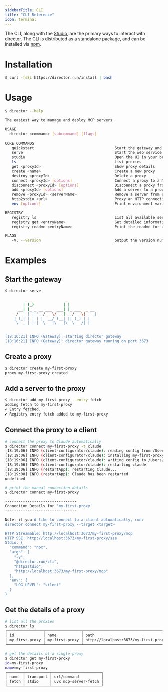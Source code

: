```yaml
---
sidebarTitle: CLI
title: "CLI Reference"
icon: terminal
---
```


The CLI, along with the [Studio](./studio), are the primary ways to interact with director. The CLI is distributed as a standalone package, and can be installed via [npm](https://www.npmjs.com/package/@director.run/cli).

# Installation

```bash
$ curl -fsSL https://director.run/install | bash
```

# Usage

```bash
$ director --help

The easiest way to manage and deploy MCP servers

USAGE
  director <command> [subcommand] [flags]

CORE COMMANDS
   quickstart                                    Start the gateway and open the studio in your browser
   serve                                         Start the web service
   studio                                        Open the UI in your browser
   ls                                            List proxies
   get <proxyId>                                 Show proxy details
   create <name>                                 Create a new proxy
   destroy <proxyId>                             Delete a proxy
   connect <proxyId> [options]                   Connect a proxy to a MCP client
   disconnect <proxyId> [options]                Disconnect a proxy from an MCP client
   add <proxyId> [options]                       Add a server to a proxy.
   remove <proxyId> <serverName>                 Remove a server from a proxy
   http2stdio <url>                              Proxy an HTTP connection (sse or streamable) to a stdio stream
   env [options]                                 Print environment variables

REGISTRY
   registry ls                                   List all available servers in the registry
   registry get <entryName>                      Get detailed information about a registry item
   registry readme <entryName>                   Print the readme for a registry item

FLAGS
   -V, --version                                 output the version number
```


# Examples


## Start the gateway

```bash
$ director serve

         _ _               _
        | (_)             | |
      __| |_ _ __ ___  ___| |_ ___  _ __
     / _' | | '__/ _ \/ __| __/ _ \| '__|
    | (_| | | | |  __/ (__| || (_) | |
     \__,_|_|_|  \___|\___|\__\___/|_|


[18:16:21] INFO (Gateway): starting director gateway
[18:16:21] INFO (Gateway): director gateway running on port 3673
```

## Create a proxy
```bash
$ director create my-first-proxy 
proxy my-first-proxy created
```

## Add a server to the proxy
```bash
$ director add my-first-proxy --entry fetch
adding fetch to my-first-proxy
✔ Entry fetched.
✔ Registry entry fetch added to my-first-proxy
```

## Connect the proxy to a client
```bash
# connect the proxy to Claude automatically
$ director connect my-first-proxy -t claude 
[18:19:06] INFO (client-configurator/claude): reading config from /Users/barnaby/Library/Application Support/Claude/claude_desktop_config.json
[18:19:06] INFO (client-configurator/claude): installing my-first-proxy
[18:19:06] INFO (client-configurator/claude): writing config to /Users/barnaby/Library/Application Support/Claude/claude_desktop_config.json
[18:19:06] INFO (client-configurator/claude): restarting claude
[18:19:06] INFO (restartApp): restarting Claude...
[18:19:08] INFO (restartApp): Claude has been restarted
undefined

# print the manual connection details
$ director connect my-first-proxy 

--------------------------------
Connection Details for 'my-first-proxy'
--------------------------------

Note: if you'd like to connect to a client automatically, run:
director connect my-first-proxy --target <target>

HTTP Streamable: http://localhost:3673/my-first-proxy/mcp
HTTP SSE: http://localhost:3673/my-first-proxy/sse
Stdio: {
  "command": "npx",
  "args": [
    "-y",
    "@director.run/cli",
    "http2stdio",
    "http://localhost:3673/my-first-proxy/mcp"
  ],
  "env": {
    "LOG_LEVEL": "silent"
  }
}
```

## Get the details of a proxy
```bash
# list all the proxies
$ director ls
┌────────────────┬────────────────┬──────────────────────────────────────────┐
│ id             │ name           │ path                                     │
│ my-first-proxy │ my-first-proxy │ http://localhost:3673/my-first-proxy/mcp │
└────────────────┴────────────────┴──────────────────────────────────────────┘

# get the details of a single proxy
$ director get my-first-proxy 
id=my-first-proxy
name=my-first-proxy
┌───────┬───────────┬──────────────────────┐
│ name  │ transport │ url/command          │
│ fetch │ stdio     │ uvx mcp-server-fetch │
└───────┴───────────┴──────────────────────┘
```